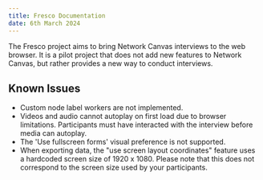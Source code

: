 ```yaml
---
title: Fresco Documentation
date: 6th March 2024
---
```


The Fresco project aims to bring Network Canvas interviews to the web browser. It is a pilot project that does not
add new features to Network Canvas, but rather provides a new way to conduct interviews.

## Known Issues

- Custom node label workers are not implemented.
- Videos and audio cannot autoplay on first load due to browser limitations. Participants must have interacted with the interview before media can autoplay.
- The 'Use fullscreen forms' visual preference is not supported.
- When exporting data, the "use screen layout coordinates" feature uses a hardcoded screen size of 1920 x 1080. Please note that this does not correspond to the screen size used by your participants.

